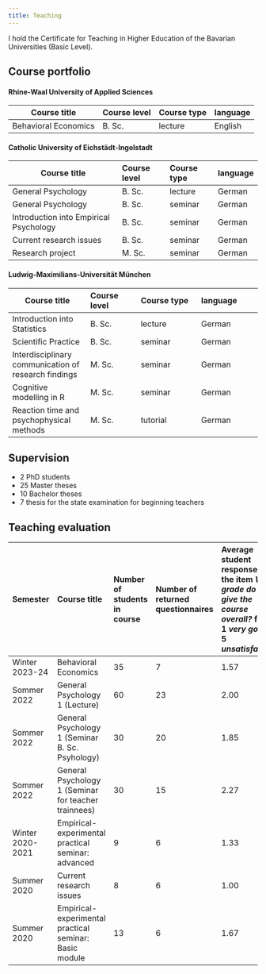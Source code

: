 ```yaml
---
title: Teaching
---
```


I hold the Certificate for Teaching in Higher Education of the Bavarian Universities (Basic Level). 

## Course portfolio

#### Rhine-Waal University of Applied Sciences

| Course title | Course level | Course type | language |
|---------|:-----|:------|:------|
| Behavioral Economics | B. Sc. |  lecture | English |


#### Catholic University of Eichstädt-Ingolstadt

| Course title | Course level | Course type | language |
|---------|:-----|:------|:------|
| General Psychology | B. Sc. | lecture | German |
| General Psychology | B. Sc. | seminar | German |
| Introduction into Empirical Psychology | B. Sc. | seminar | German |
| Current research issues | B. Sc. | seminar | German |
| Research project | M. Sc. | seminar | German 

#### Ludwig-Maximilians-Universität München

| Course title | Course level | Course type | language |
|---------|:-----|:------|:------|
| Introduction into Statistics | B. Sc. | lecture | German |
| Scientific Practice | B. Sc. | seminar | German |
| Interdisciplinary communication of research findings | M. Sc. | seminar | German |
| Cognitive modelling in R | M. Sc. | seminar | German |
| Reaction time and psychophysical methods | M. Sc. | tutorial | German |

## Supervision

* 2 PhD students
* 25 Master theses
* 10 Bachelor theses
* 7 thesis for the state examination for beginning teachers 

## Teaching evaluation

| Semester | Course title | Number of students in course | Number of returned questionnaires | Average student response to the item *What grade do you give the course overall?* from 1 *very good* to 5 *unsatisfactory* | 
|---------|:-----|:------|:------|:------|
| Winter 2023-24 | Behavioral Economics | 35 | 7 | 1.57 |
| Sommer 2022 | General Psychology 1 (Lecture) | 60 | 23 | 2.00 |
| Sommer 2022 | General Psychology 1 (Seminar B. Sc. Psyhology) | 30 | 20 | 1.85 |
| Sommer 2022 | General Psychology 1 (Seminar for teacher trainnees) | 30 | 15 | 2.27 |
| Winter 2020-2021 |	Empirical-experimental practical seminar: advanced | 9 |	6	 | 1.33 |
| Summer 2020	| Current research issues	| 8	| 6 |	1.00 |
| Summer 2020	| Empirical-experimental practical seminar: Basic module |	13 |	6 |	1.67

